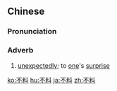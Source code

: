 ==Chinese==
{{zh-forms}}

===Pronunciation===
{{zh-pron
|m=不liào
|c=bat1 liu6
|ma=Zh-bùliào.ogg
|cat=adv
}}

===Adverb===
{{zh-adv}}

# [[unexpectedly]]; to [[one]]'s [[surprise]]

{{zh-cat|Intermediate}}

[[ko:不料]]
[[hu:不料]]
[[ja:不料]]
[[zh:不料]]